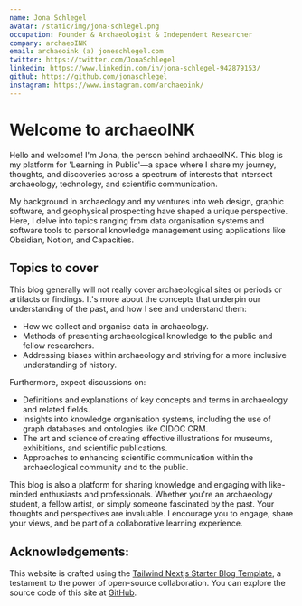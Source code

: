```yaml
---
name: Jona Schlegel
avatar: /static/img/jona-schlegel.png
occupation: Founder & Archaeologist & Independent Researcher
company: archaeoINK
email: archaeoink (a) joneschlegel.com
twitter: https://twitter.com/JonaSchlegel
linkedin: https://www.linkedin.com/in/jona-schlegel-942879153/
github: https://github.com/jonaschlegel
instagram: https://www.instagram.com/archaeoink/
---
```


# Welcome to archaeoINK

Hello and welcome! I'm Jona, the person behind archaeoINK. This blog is my platform for 'Learning in Public'—a space where I share my journey, thoughts, and discoveries across a spectrum of interests that intersect archaeology, technology, and scientific communication.

My background in archaeology and my ventures into web design, graphic software, and geophysical prospecting have shaped a unique perspective. Here, I delve into topics ranging from data organisation systems and software tools to personal knowledge management using applications like Obsidian, Notion, and Capacities.

## Topics to cover

This blog generally will not really cover archaeological sites or periods or artifacts or findings. It's more about the concepts that underpin our understanding of the past, and how I see and understand them:

- How we collect and organise data in archaeology.
- Methods of presenting archaeological knowledge to the public and fellow researchers.
- Addressing biases within archaeology and striving for a more inclusive understanding of history.

Furthermore, expect discussions on:

- Definitions and explanations of key concepts and terms in archaeology and related fields.
- Insights into knowledge organisation systems, including the use of graph databases and ontologies like CIDOC CRM.
- The art and science of creating effective illustrations for museums, exhibitions, and scientific publications.
- Approaches to enhancing scientific communication within the archaeological community and to the public.

This blog is also a platform for sharing knowledge and engaging with like-minded enthusiasts and professionals. Whether you're an archaeology student, a fellow artist, or simply someone fascinated by the past. Your thoughts and perspectives are invaluable. I encourage you to engage, share your views, and be part of a collaborative learning experience.

## Acknowledgements:

This website is crafted using the [Tailwind Nextjs Starter Blog Template](https://github.com/timlrx/tailwind-nextjs-starter-blog), a testament to the power of open-source collaboration. You can explore the source code of this site at [GitHub](https://github.com/jonaschlegel/archaeoINK-blog).
